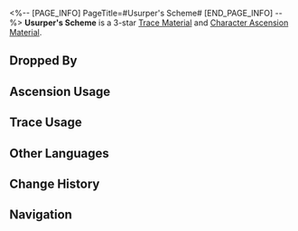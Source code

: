 <%-- [PAGE_INFO]
PageTitle=#Usurper's Scheme#
[END_PAGE_INFO] --%>
{{Item Infobox
|id          = 111012
|image       = Item Usurper's Scheme.png{{subst:void|<!--$UPLOAD:<<SpriteOutput/ItemFigures/111012.png>-<Item Usurper's Scheme.png>-<Item Icons>>-->}}
|type        = Trace Material
|type2       = Character Ascension Material
|invCategory = Upgrade Materials
|rarity      = 3
|effect      = 
|description = A moderate amount of anti-matter. Normal material used for enhancement.
|source1     = [[Antimatter Legion at Equilibrium Level 2 or higher]]
|source2     = [[Omni-Synthesizer]] &mdash; Material Synthesis
|source3     = [[Dropped by enemies in Divergent Universe]]
|source4     = [[Simulated Universe]] enemies
|source5     = [[Omni-Synthesizer]] &mdash; Material Exchange
}}
{{Description|A moderate amount of anti-matter that floats around the Voidranger: Distorter. The amount of matter and anti-matter particles has reached a dangerous balance...<br /><br />''"They are all looking forward to the moment of obliteration, when they will be reforged and fused with the entire world."''}}
'''Usurper's Scheme''' is a 3-star [[Trace Material]] and [[Character Ascension Material]].

==Dropped By==
{{Dropped By}}

==Ascension Usage==
{{Ascension Usage}}

==Trace Usage==
{{Trace Usage}}

==Other Languages==
{{Other Languages
|en   = Usurper's Scheme
|zhs  = 篡改的野心
|zht  = 篡改的野心
|ja   = 改ざんの野心
|ko   = 변조된 야망
|es   = Ambición distorsionada
|fr   = Ambition d'usurpateur
|ru   = Искажённые амбиции
|th   = Usurper's Scheme
|vi   = Dã Tâm Xuyên Tạc
|de   = Ehrgeiz der Verzerrung
|id   = Usurper's Scheme
|pt   = Esquema do Usurpador
}}

==Change History==
{{Change History|1.0}}

==Navigation==
{{Upgrade Material Navbox}}